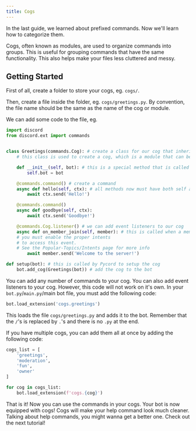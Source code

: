 ```yaml
---
title: Cogs
---
```


In the last guide, we learned about prefixed commands. Now we'll learn how to categorize them.

Cogs, often known as modules, are used to organize commands into groups. This is useful for grouping commands that have the same functionality. This also helps make your files less cluttered and messy.

## Getting Started

First of all, create a folder to store your cogs, eg. `cogs/`.

Then, create a file inside the folder, eg. `cogs/greetings.py`. By convention, the file name should be the same as the name of the cog or module.

We can add some code to the file, eg.

```python title="./cogs/greetings.py"
import discord
from discord.ext import commands


class Greetings(commands.Cog): # create a class for our cog that inherits from commands.Cog
    # this class is used to create a cog, which is a module that can be added to the bot

    def __init__(self, bot): # this is a special method that is called when the cog is loaded
        self.bot = bot 

    @commands.command() # create a command
    async def hello(self, ctx): # all methods now must have both self and ctx parameters
        await ctx.send('Hello!')

    @commands.command()
    async def goodbye(self, ctx):
        await ctx.send('Goodbye!')

    @commands.Cog.listener() # we can add event listeners to our cog
    async def on_member_join(self, member): # this is called when a member joins the server
    # you must enable the proper intents
    # to access this event.
    # See the Popular-Topics/Intents page for more info
        await member.send('Welcome to the server!')

def setup(bot): # this is called by Pycord to setup the cog
    bot.add_cog(Greetings(bot)) # add the cog to the bot
```

You can add any number of commands to your cog. You can also add event listeners to your cog. However, this code will not work on it's own. In your `bot.py`/`main.py`/main bot file, you must add the following code:

```python
bot.load_extension('cogs.greetings')
```

This loads the file `cogs/greetings.py` and adds it to the bot. Remember that the `/`'s is replaced by `.`'s and there is no `.py` at the end.

If you have multiple cogs, you can add them all at once by adding the following code:

```python
cogs_list = [
    'greetings',
    'moderation',
    'fun',
    'owner'
]

for cog in cogs_list:
    bot.load_extension(f'cogs.{cog}')
```

That is it! Now you can use the commands in your cogs. Your bot is now equipped with cogs! Cogs will make your help command look much cleaner. Talking about help commands, you might wanna get a better one. Check out the next tutorial!
